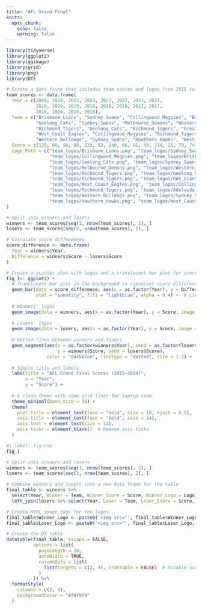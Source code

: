 ```yaml
---
title: "AFL Grand Final"
knitr:
  opts_chunk:
    echo: false
    warning: false
---
```


```r
library(tidyverse)
library(ggplot2)
library(ggimage)
library(grid)  
library(png)
library(DT)
```

```r
# Create a data frame that includes team scores and logos from 2015 to 2024
team_scores <- data.frame(
  Year = c(2024, 2024, 2023, 2023, 2022, 2022, 2021, 2021, 
           2020, 2020, 2019, 2019, 2018, 2018, 2017, 2017,
           2016, 2016, 2015, 2015),
  Team = c("Brisbane_Lions", "Sydney_Swans", "Collingwood_Magpies", "Brisbane_Lions", 
           "Geelong_Cats", "Sydney_Swans", "Melbourne_Demons", "Western_Bulldogs",
           "Richmond_Tigers", "Geelong_Cats", "Richmond_Tigers", "Greater_Western_Sydney",
           "West_Coast_Eagles", "Collingwood_Magpies", "Richmond_Tigers", "Adelaide_Crows",
           "Western_Bulldogs", "Sydney_Swans", "Hawthorn_Hawks", "West_Coast_Eagles"),
  Score = c(120, 60, 90, 86, 133, 52, 140, 66, 81, 50, 114, 25, 79, 74, 108, 60, 89, 67, 107, 61),
  Logo_Path = c("team_logos/Brisbane_Lions.png", "team_logos/Sydney_Swans.png",
                "team_logos/Collingwood_Magpies.png", "team_logos/Brisbane_Lions.png",
                "team_logos/Geelong_Cats.png", "team_logos/Sydney_Swans.png",
                "team_logos/Melbourne_Demons.png", "team_logos/Western_Bulldogs.png",
                "team_logos/Richmond_Tigers.png", "team_logos/Geelong_Cats.png",
                "team_logos/Richmond_Tigers.png", "team_logos/GWS_Giants.png",
                "team_logos/West_Coast_Eagles.png", "team_logos/Collingwood_Magpies.png",
                "team_logos/Richmond_Tigers.png", "team_logos/Adelaide_Crows.png",
                "team_logos/Western_Bulldogs.png", "team_logos/Sydney_Swans.png",
                "team_logos/Hawthorn_Hawks.png", "team_logos/West_Coast_Eagles.png")
)

# Split into winners and losers
winners <- team_scores[seq(1, nrow(team_scores), 2), ]
losers <- team_scores[seq(2, nrow(team_scores), 2), ]
```

```r
# Calculate score differences
score_difference <- data.frame(
  Year = winners$Year,
  Difference = winners$Score - losers$Score
)

# Create a scatter plot with logos and a translucent bar plot for score differences
fig_1<- ggplot() +
  # Translucent bar plot in the background to represent score differences
  geom_bar(data = score_difference, aes(x = as.factor(Year), y = Difference), 
           stat = "identity", fill = "lightblue", alpha = 0.4) +  # Light blue, translucent bars
  
  # Winners' logos
  geom_image(data = winners, aes(x = as.factor(Year), y = Score, image = Logo_Path), size = 0.1) +
  
  # Losers' logos
  geom_image(data = losers, aes(x = as.factor(Year), y = Score, image = Logo_Path), size = 0.1) +
  
  # Dotted lines between winners and losers
  geom_segment(aes(x = as.factor(winners$Year), xend = as.factor(losers$Year), 
                   y = winners$Score, yend = losers$Score),
               color = "darkblue", linetype = "dotted", size = 1.2) +  # Dark blue dotted line
  
  # Simple title and labels
  labs(title = "AFL Grand Final Scores (2015–2024)", 
       x = "Year", 
       y = "Score") +
  
  # A clean theme with some grid lines for laptop view
  theme_minimal(base_size = 16) + 
  theme(
    plot.title = element_text(face = "bold", size = 18, hjust = 0.5),
    axis.title = element_text(face = "bold", size = 14),
    axis.text = element_text(size = 12),
    axis.ticks = element_blank()  # Remove axis ticks
  )
```

```r
#| label: fig-one
fig_1
```

```r
# Split into winners and losers
winners <- team_scores[seq(1, nrow(team_scores), 2), ]
losers <- team_scores[seq(2, nrow(team_scores), 2), ]

# Combine winners and losers into a new data frame for the table
final_table <- winners %>%
  select(Year, Winner = Team, Winner_Score = Score, Winner_Logo = Logo_Path) %>%
  left_join(losers %>% select(Year, Loser = Team, Loser_Score = Score, Loser_Logo = Logo_Path), by = "Year")

# Create HTML image tags for the logos
final_table$Winner_Logo <- paste0('<img src="', final_table$Winner_Logo, '" style="width:40px;height:40px;"/>')
final_table$Loser_Logo <- paste0('<img src="', final_table$Loser_Logo, '" style="width:40px;height:40px;"/>')

# Create the DT table
datatable(final_table, escape = FALSE, 
          options = list(
            pageLength = 10, 
            autoWidth = TRUE,
            columnDefs = list(
              list(targets = c(3, 4), orderable = FALSE)  # Disable sorting for logo columns
            )
          )) %>%
  formatStyle(
    columns = c(3, 4),
    backgroundColor = "#f9f9f9"
  )
```
